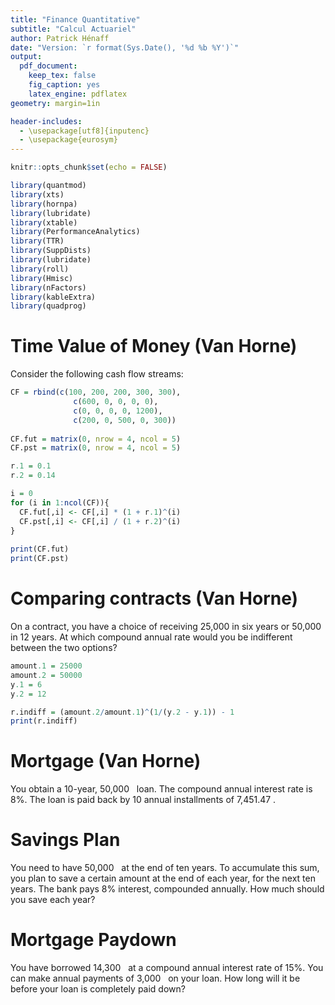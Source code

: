 ```yaml
---
title: "Finance Quantitative"
subtitle: "Calcul Actuariel"
author: Patrick Hénaff
date: "Version: `r format(Sys.Date(), '%d %b %Y')`"
output:
  pdf_document:
    keep_tex: false
    fig_caption: yes
    latex_engine: pdflatex
geometry: margin=1in

header-includes:
  - \usepackage[utf8]{inputenc}
  - \usepackage{eurosym}
---
```


```r
knitr::opts_chunk$set(echo = FALSE)
```

```r
library(quantmod)
library(xts)
library(hornpa)
library(lubridate)
library(xtable)
library(PerformanceAnalytics)
library(TTR)
library(SuppDists)
library(lubridate)
library(roll)
library(Hmisc)
library(nFactors)
library(kableExtra)
library(quadprog)
```

# Time Value of Money (Van Horne)

Consider the following cash flow streams:

```{=tex}
\begin{table}[ht]
  \centering
\begin{tabular}{llllll}
\toprule \\
Year & 1 & 2 & 3 & 4 & 5 \\
\midrule
W & 100 & 200 & 200 & 300 & 300 \\
X & 600 &     &     &     & \\
Y &     &     &     &     & 1200 \\
Z & 200 &     & 500 &     & 300 \\
\bottomrule
\end{tabular}
\end{table}
```
```{=tex}
\begin{enumerate}
  \item Compute the future value of each stream at a compounded rate of 10\%.
  \item Compute the present value of each stream at a compounded rate of 14\%.
\end{enumerate}
```
```r
CF = rbind(c(100, 200, 200, 300, 300), 
              c(600, 0, 0, 0, 0),
              c(0, 0, 0, 0, 1200), 
              c(200, 0, 500, 0, 300))
              
CF.fut = matrix(0, nrow = 4, ncol = 5)
CF.pst = matrix(0, nrow = 4, ncol = 5)

r.1 = 0.1
r.2 = 0.14

i = 0
for (i in 1:ncol(CF)){
  CF.fut[,i] <- CF[,i] * (1 + r.1)^(i)
  CF.pst[,i] <- CF[,i] / (1 + r.2)^(i)
}
  
print(CF.fut)
print(CF.pst)

```

# Comparing contracts (Van Horne)

On a contract, you have a choice of receiving 25,000 \euro in six years or 50,000 \euro in 12 years. At which compound annual rate would you be indifferent between the two options?

```r
amount.1 = 25000
amount.2 = 50000
y.1 = 6
y.2 = 12 

r.indiff = (amount.2/amount.1)^(1/(y.2 - y.1)) - 1
print(r.indiff)
```

# Mortgage (Van Horne)

You obtain a 10-year, 50,000 \euro  loan. The compound annual interest rate is 8%. The loan is paid back by 10 annual installments of 7,451.47 \euro.

```{=tex}
\begin{enumerate}
\item How much of the first year payment is principal?
\item How much total interest will be paid over the life of the loan?
\end{enumerate}
```
# Savings Plan

You need to have 50,000 \euro  at the end of ten years. To accumulate this sum, you plan to save a certain amount at the end of each year, for the next ten years. The bank pays 8% interest, compounded annually. How much should you save each year?

# Mortgage Paydown

You have borrowed 14,300 \euro  at a compound annual interest rate of 15%. You can make annual payments of 3,000 \euro  on your loan. How long will it be before your loan is completely paid down?
